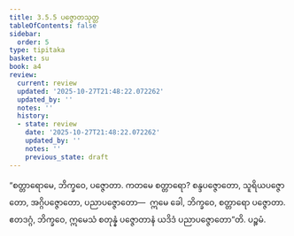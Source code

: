 ```yaml
---
title: 3.5.5 ပဇ္ဇောတသုတ္တ
tableOfContents: false
sidebar:
  order: 5
type: tipitaka
basket: su
book: a4
review:
  current: review
  updated: '2025-10-27T21:48:22.072262'
  updated_by: ''
  notes: ''
  history:
  - state: review
    date: '2025-10-27T21:48:22.072262'
    updated_by: ''
    notes: ''
    previous_state: draft
---
```



<ReviewStatus review={frontmatter.review} showDetails={true} />

<HypothesisAnnotation frontmatter={frontmatter} />

<DynamicBreadcrumb />

<Division number="145" book="a4" e="ch" v="15" p="457">

<Paragraph number="890" book="a4">
“စတ္တာရောမေ, ဘိက္ခဝေ, ပဇ္ဇောတာ. ကတမေ စတ္တာရော? စန္ဒပဇ္ဇောတော, သူရိယပဇ္ဇောတော, အဂ္ဂိပဇ္ဇောတော, ပညာပဇ္ဇောတော—  ဣမေ ခေါ, ဘိက္ခဝေ, စတ္တာရော ပဇ္ဇောတာ. ဧတဒဂ္ဂံ, ဘိက္ခဝေ, ဣမေသံ စတုန္နံ ပဇ္ဇောတာနံ ယဒိဒံ ပညာပဇ္ဇောတော”တိ.

</Paragraph>
</Division>

<Paragraph number="891" type="center" book="a4">
ပဉ္စမံ.
</Paragraph>